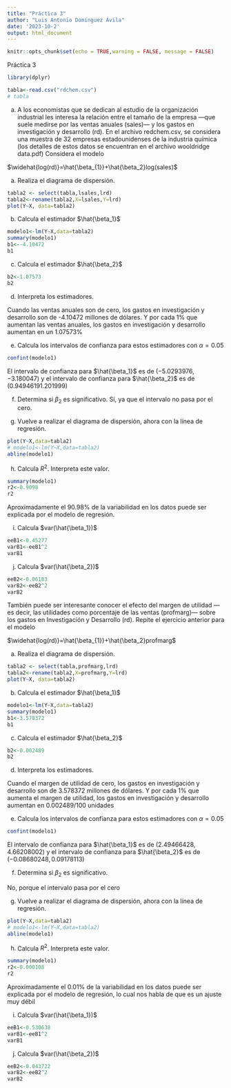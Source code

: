 ```yaml
---
title: "Práctica 3"
author: "Luis Antonio Domínguez Ávila"
date: '2023-10-2'
output: html_document
---
```


```r
knitr::opts_chunk$set(echo = TRUE,warning = FALSE, message = FALSE)
```
Práctica 3
```r
library(dplyr)
```

```r
tabla<-read.csv("rdchem.csv")
# tabla
```
a) A los economistas que se dedican al estudio de la organización industrial les interesa la relación entre el tamaño de la empresa —que suele medirse por las ventas anuales
(sales)— y los gastos en investigación y desarrollo (rd). En el archivo redchem.csv,
se considera una muestra de 32 empresas estadounidenses de la industria química
(los detalles de estos datos se encuentran en el archivo wooldridge data.pdf)
Considera el modelo

$\widehat{log(rd)}=\hat{\beta_{1}}+\hat{\beta_2}log(sales)$

(a) Realiza el diagrama de dispersión.
```r
tabla2 <- select(tabla,lsales,lrd)
tabla2<-rename(tabla2,X=lsales,Y=lrd)
plot(Y~X, data=tabla2)
```

(b) Calcula el estimador $\hat{\beta_1}$
```r
modelo1<-lm(Y~X,data=tabla2)
summary(modelo1)
b1<--4.10472 
b1
```

(c) Calcula el estimador $\hat{\beta_2}$
```r
b2<-1.07573 
b2
```

(d) Interpreta los estimadores.

Cuando las ventas anuales son de cero, los gastos en investigación y desarrollo son de -4.10472  millones de dólares. Y por cada 1% que aumentan las ventas anuales, los gastos en investigación y desarrollo aumentan en un 1.07573% 

(e) Calcula los intervalos de confianza para estos estimadores con $\alpha=0.05$
```r
confint(modelo1)
```
El intervalo de confianza para $\hat{\beta_1}$ es de $(-5.0293976, -3.180047)$ y el intervalo de confianza para $\hat{\beta_2}$ es de $(0.9494619  1.201999)$

(f) Determina si $\beta_2$ es significativo.
Sí, ya que el intervalo no pasa por el cero.

(g) Vuelve a realizar el diagrama de dispersión, ahora con la línea de regresión.
```r
plot(Y~X,data=tabla2)
# modelo1<-lm(Y~X,data=tabla2)
abline(modelo1)
```


(h) Calcula $R^2$. Interpreta este valor.
```r
summary(modelo1)
r2<-0.9098
r2
```
Aproximadamente el 90.98% de la variabilidad en los datos puede ser explicada por el modelo de regresión.

(i) Calcula $var(\hat{\beta_1})$
```r
eeB1<-0.45277
varB1<-eeB1^2
varB1
```

(j) Calcula $var(\hat{\beta_2})$
```r
eeB2<-0.06183
varB2<-eeB2^2
varB2
```

También puede ser interesante conocer el efecto del margen de utilidad —es decir, las utilidades como porcentaje de las ventas (profmarg)— sobre los gastos en Investigación y Desarrollo (rd). Repite el ejercicio anterior para el modelo

$\widehat{log(rd)}=\hat{\beta_{1}}+\hat{\beta_2}profmarg$

(a) Realiza el diagrama de dispersión.
```r
tabla2 <- select(tabla,profmarg,lrd)
tabla2<-rename(tabla2,X=profmarg,Y=lrd)
plot(Y~X, data=tabla2)
```

(b) Calcula el estimador $\hat{\beta_1}$
```r
modelo1<-lm(Y~X,data=tabla2)
summary(modelo1)
b1<-3.578372
b1
```

(c) Calcula el estimador $\hat{\beta_2}$
```r
b2<-0.002489
b2
```

(d) Interpreta los estimadores.

Cuando el margen de utilidad de cero, los gastos en investigación y desarrollo son de 3.578372  millones de dólares. Y por cada 1% que aumenta el margen de utilidad, los gastos en investigación y desarrollo aumentan en 0.002489/100 unidades

(e) Calcula los intervalos de confianza para estos estimadores con $\alpha=0.05$
```r
confint(modelo1)
```
El intervalo de confianza para $\hat{\beta_1}$ es de $(2.49466428, 4.66208002)$ y el intervalo de confianza para $\hat{\beta_2}$ es de $(-0.08680248, 0.09178113)$

(f) Determina si $\beta_2$ es significativo.

No, porque el intervalo pasa por el cero

(g) Vuelve a realizar el diagrama de dispersión, ahora con la línea de regresión.
```r
plot(Y~X,data=tabla2)
# modelo1<-lm(Y~X,data=tabla2)
abline(modelo1)
```


(h) Calcula $R^2$. Interpreta este valor.
```r
summary(modelo1)
r2<-0.000108
r2
```
Aproximadamente el 0.01% de la variabilidad en los datos puede ser explicada por el modelo de regresión, lo cual nos habla de que es un ajuste muy débil

(i) Calcula $var(\hat{\beta_1})$
```r
eeB1<-0.530638
varB1<-eeB1^2
varB1
```

(j) Calcula $var(\hat{\beta_2})$
```r
eeB2<-0.043722
varB2<-eeB2^2
varB2
```